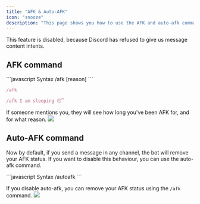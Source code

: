 ```yaml
---
title: "AFK & Auto-AFK"
icon: "snooze"
description: "This page shows you how to use the AFK and auto-afk commands"
---
```


<Warning>This feature is disabled, because Discord has refused to give us message content intents.</Warning>

## AFK command

<CodeGroup>
```javascript Syntax
/afk [reason]
```

```javascript Example 1
/afk
```

```javascript Example 2
/afk I am sleeping 😴
```
</CodeGroup>

If someone mentions you, they will see how long you've been AFK for, and for what reason.
<img src="/images/afk_ping.png"/>

## Auto-AFK command

Now by default, if you send a message in any channel, the bot will remove your AFK status.
If you want to disable this behaviour, you can use the auto-afk command.

<CodeGroup>
```javascript Syntax
/autoafk
```
</CodeGroup>

If you disable auto-afk, you can remove your AFK status using the `/afk` command.
<img src="/images/auto_afk.png"/>
